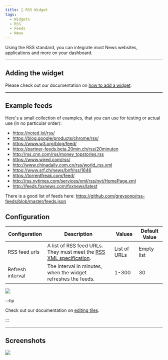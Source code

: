 ```yaml
---
title: 📨 RSS Widget
tags:
  - Widgets
  - RSS
  - Feeds
  - News
---
```


Using the RSS standard, you can integrate most News websites, applications and more
on your dashboard.

---

## Adding the widget
Please check out our documentation on [how to add a widget](/docs/getting-started/introduction/after-the-installation#adding-widgets).

---

## Example feeds
Here's a small collection of examples, that you can use for testing or actual use (in no particular order):
- https://noted.lol/rss/
- https://blog.google/products/chrome/rss/
- https://www.w3.org/blog/feed/
- https://partner-feeds.beta.20min.ch/rss/20minuten
- http://rss.cnn.com/rss/money_topstories.rss
- https://www.wired.com/rss/
- http://www.chinadaily.com.cn/rss/world_rss.xml
- https://www.srf.ch/news/bnf/rss/1646
- https://torrentfreak.com/feed/
- http://rss.nytimes.com/services/xml/rss/nyt/HomePage.xml
- http://feeds.foxnews.com/foxnews/latest

There is a good list of feeds here:
https://github.com/greysonp/rss-feeds/blob/master/feeds.json

## Configuration

| Configuration         | Description | Values | Default Value |
| --------------------- | ----------- | ------ | ------------- |
| RSS feed urls | A list of RSS feed URLs. They must meet the [RSS XML specification](https://validator.w3.org/feed/docs/rss2.html). | List of URLs | Empty list |
| Refresh interval | The interval in minutes, when the widget refreshes the feeds. | 1-300 | 30 |

![](./img/rss/rss-widget-config.webp)

:::tip

Check out our documentation on [editing tiles](/docs/getting-started/introduction/after-the-installation#organizing-and-re-arranging-your-dashboard).

:::

---

## Screenshots

![](./img/rss/rss-widget.webp)
